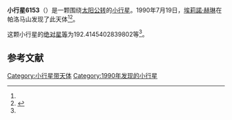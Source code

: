 {{Infobox planet
| bgcolour = #FFFFC0
| name = 6153 Hershey
| symbol = 
| image = 
| caption = 
| discovery = yes
| discovery_ref = 
| discoverer = [[埃莉諾·赫琳|埃莉諾·赫琳]]
| discovery_site = [[帕洛马山|帕洛马山]] 
| discovered = 1990年7月19日
| designations = yes
| mp_name = 
| named_after = 
| alt_names = 1990 OB/ 1952 UN1
| mp_category = [[主带小行星|主带小行星]]
| orbit_ref = <ref name="a">[http://ssd.jpl.nasa.gov/sbdb.cgi?sstr=6153 6153 Hershey] {{Wayback|url=http://ssd.jpl.nasa.gov/sbdb.cgi?sstr=6153 |date=20140925041630 }}，小行星數據庫瀏覽器（JPL Small-Body Database Browser）－[[美国国家航空航天局|美国国家航空航天局]]喷气推进实验室</ref>
| epoch = 2456400.5 (2013年4月18日更新)
| aphelion = {{convert|3.636998809956008|AU|km|3|abbr=on|lk=out}}
| perihelion = {{convert|2.050051237682028|AU|km|3|abbr=on}}
| semimajor = {{convert|2.843525023819018|AU|km|3|abbr=on}}
| eccentricity = 0.279045825
| period = 1751.394609 [[日|日]]<br />4.8[[儒略年|儒略年]]
| avg_speed = 
| inclination = 17.38439541986711
| asc_node = 198.7668145449264
| mean_anomaly = 
| arg_peri = 192.4145402839802
| satellites = 
| physical_characteristics = yes
| dimensions = 
| mass = 
| density = 
| surface_grav = 
| escape_velocity = 
| sidereal_day = 
| axial_tilt = 
| pole_ecliptic_lat = 
| pole_ecliptic_lon = 
| albedo = 
| temperatures= 
| temp_name1 = 
| mean_temp_1 = 
| max_temp_1 = 
| temp_name2 = 
| max_temp_2 = 
| spectral_type = 
| abs_magnitude = 192.4145402839802
}}

'''小行星6153'''（{{lang-en|6153 Hershey}}）是一颗围绕[[太阳|太阳]][[公转|公转]]的[[小行星|小行星]]。1990年7月19日，[[埃莉諾·赫琳|埃莉諾·赫琳]]在帕洛马山发现了此天体<ref name="a" /><ref>{{cite news|title=小行星列表|url=http://cfa-www.harvard.edu/iau/lists/NumberedMPs.txt|accessdate=2013-07-08|newspaper=哈佛大学|archive-date=2008-05-17|archive-url=https://web.archive.org/web/20080517010638/http://cfa-www.harvard.edu/iau/lists/NumberedMPs.txt|dead-url=no}}</ref>。

这颗小行星的[[绝对星等|绝对星等]]为192.4145402839802等<ref name="a" />。

==参考文献==
{{reflist}}
{{Minor Planet Number|[[小行星6152|小行星6152]]|[[小行星6154|小行星6154]]}}

{{小天体}}

[[Category:小行星带天体|Category:小行星带天体]]
[[Category:1990年发现的小行星|Category:1990年发现的小行星]]

{{asteroid-stub}}